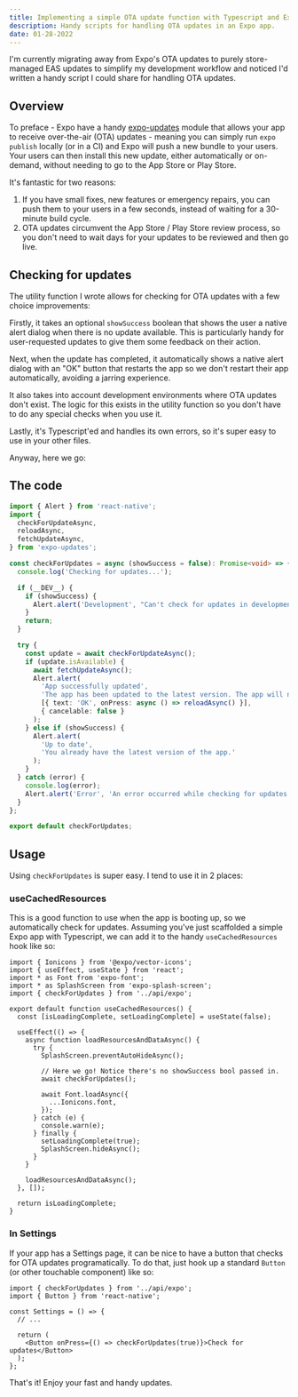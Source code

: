 ```yaml
---
title: Implementing a simple OTA update function with Typescript and Expo 44+
description: Handy scripts for handling OTA updates in an Expo app.
date: 01-28-2022
---
```


I'm currently migrating away from Expo's OTA updates to purely store-managed EAS updates to simplify my development workflow and noticed I'd written a handy script I could share for handling OTA updates.

## Overview

To preface - Expo have a handy [expo-updates](https://docs.expo.dev/versions/latest/sdk/updates/) module that allows your app to receive over-the-air (OTA) updates - meaning you can simply run `expo publish` locally (or in a CI) and Expo will push a new bundle to your users. Your users can then install this new update, either automatically or on-demand, without needing to go to the App Store or Play Store.

It's fantastic for two reasons:

1. If you have small fixes, new features or emergency repairs, you can push them to your users in a few seconds, instead of waiting for a 30-minute build cycle.
2. OTA updates circumvent the App Store / Play Store review process, so you don't need to wait days for your updates to be reviewed and then go live.

## Checking for updates

The utility function I wrote allows for checking for OTA updates with a few choice improvements:

Firstly, it takes an optional `showSuccess` boolean that shows the user a native alert dialog when there is no update available. This is particularly handy for user-requested updates to give them some feedback on their action.

Next, when the update has completed, it automatically shows a native alert dialog with an "OK" button that restarts the app so we don't restart their app automatically, avoiding a jarring experience.

It also takes into account development environments where OTA updates don't exist. The logic for this exists in the utility function so you don't have to do any special checks when you use it.

Lastly, it's Typescript'ed and handles its own errors, so it's super easy to use in your other files.

Anyway, here we go:

## The code

```ts
import { Alert } from 'react-native';
import {
  checkForUpdateAsync,
  reloadAsync,
  fetchUpdateAsync,
} from 'expo-updates';

const checkForUpdates = async (showSuccess = false): Promise<void> => {
  console.log('Checking for updates...');

  if (__DEV__) {
    if (showSuccess) {
      Alert.alert('Development', "Can't check for updates in development.");
    }
    return;
  }

  try {
    const update = await checkForUpdateAsync();
    if (update.isAvailable) {
      await fetchUpdateAsync();
      Alert.alert(
        'App successfully updated',
        'The app has been updated to the latest version. The app will now restart.',
        [{ text: 'OK', onPress: async () => reloadAsync() }],
        { cancelable: false }
      );
    } else if (showSuccess) {
      Alert.alert(
        'Up to date',
        'You already have the latest version of the app.'
      );
    }
  } catch (error) {
    console.log(error);
    Alert.alert('Error', 'An error occurred while checking for updates.');
  }
};

export default checkForUpdates;
```

## Usage

Using `checkForUpdates` is super easy. I tend to use it in 2 places:

### useCachedResources

This is a good function to use when the app is booting up, so we automatically check for updates. Assuming you've just scaffolded a simple Expo app with Typescript, we can add it to the handy `useCachedResources` hook like so:

```tsx
import { Ionicons } from '@expo/vector-icons';
import { useEffect, useState } from 'react';
import * as Font from 'expo-font';
import * as SplashScreen from 'expo-splash-screen';
import { checkForUpdates } from '../api/expo';

export default function useCachedResources() {
  const [isLoadingComplete, setLoadingComplete] = useState(false);

  useEffect(() => {
    async function loadResourcesAndDataAsync() {
      try {
        SplashScreen.preventAutoHideAsync();

        // Here we go! Notice there's no showSuccess bool passed in.
        await checkForUpdates();

        await Font.loadAsync({
          ...Ionicons.font,
        });
      } catch (e) {
        console.warn(e);
      } finally {
        setLoadingComplete(true);
        SplashScreen.hideAsync();
      }
    }

    loadResourcesAndDataAsync();
  }, []);

  return isLoadingComplete;
}
```

### In Settings

If your app has a Settings page, it can be nice to have a button that checks for OTA updates programatically. To do that, just hook up a standard `Button` (or other touchable component) like so:

```tsx
import { checkForUpdates } from '../api/expo';
import { Button } from 'react-native';

const Settings = () => {
  // ...

  return (
    <Button onPress={() => checkForUpdates(true)}>Check for updates</Button>
  );
};
```

That's it! Enjoy your fast and handy updates.
